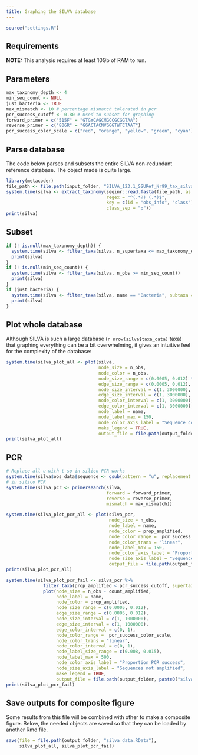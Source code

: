 ```yaml
---
title: Graphing the SILVA database
---
```


```r
source("settings.R")
```

## Requirements 

**NOTE:** This analysis requires at least 10Gb of RAM to run. 

## Parameters

```r
max_taxonomy_depth <- 4
min_seq_count <- NULL
just_bacteria <- TRUE
max_mismatch <- 10 # percentage mismatch tolerated in pcr
pcr_success_cutoff <- 0.80 # Used to subset for graphing
forward_primer = c("515F" = "GTGYCAGCMGCCGCGGTAA")
reverse_primer = c("806R" = "GGACTACNVGGGTWTCTAAT")
pcr_success_color_scale = c("red", "orange", "yellow", "green", "cyan")
```


## Parse database

The code below parses and subsets the entire SILVA non-redundant reference database.
The object made is quite large.

```r
library(metacoder)
file_path <- file.path(input_folder, "SILVA_123.1_SSURef_Nr99_tax_silva.fasta")
system.time(silva <- extract_taxonomy(seqinr::read.fasta(file_path, as.string = TRUE), 
                                      regex = "^(.*?) (.*)$",
                                      key = c(id = "obs_info", "class"),
                                      class_sep = ";"))
print(silva)
```

## Subset

```r
if (! is.null(max_taxonomy_depth)) {
  system.time(silva <- filter_taxa(silva, n_supertaxa <= max_taxonomy_depth))
  print(silva)
}
if (! is.null(min_seq_count)) {
  system.time(silva <- filter_taxa(silva, n_obs >= min_seq_count))
  print(silva)
}
if (just_bacteria) {
  system.time(silva <- filter_taxa(silva, name == "Bacteria", subtaxa = TRUE))
  print(silva)
}
```


## Plot whole database

Although SILVA is such a large database (`r nrow(silva$taxa_data)` taxa) that graphing everything can be a bit overwhelming, it gives an intuitive feel for the complexity of the database:

```r
system.time(silva_plot_all <- plot(silva,
                                   node_size = n_obs,
                                   node_color = n_obs,
                                   node_size_range = c(0.0005, 0.012) * 2,
                                   edge_size_range = c(0.0005, 0.012),
                                   node_size_interval = c(1, 3000000),
                                   edge_size_interval = c(1, 3000000),
                                   node_color_interval = c(1, 3000000),
                                   edge_color_interval = c(1, 3000000),
                                   node_label = name,
                                   node_label_max = 150,
                                   node_color_axis_label = "Sequence count",
                                   make_legend = TRUE,
                                   output_file = file.path(output_folder, paste0("silva--all", output_format))))
print(silva_plot_all)
```


## PCR

```r
# Replace all u with t so in silico PCR works
system.time(silva$obs_data$sequence <- gsub(pattern = "u", replacement = "t", silva$obs_data$sequence))
# in silico PCR
system.time(silva_pcr <- primersearch(silva,
                                      forward = forward_primer,
                                      reverse = reverse_primer,
                                      mismatch = max_mismatch))
```

```r
system.time(silva_plot_pcr_all <- plot(silva_pcr,
                                       node_size = n_obs,
                                       node_label = name,
                                       node_color = prop_amplified,
                                       node_color_range =  pcr_success_color_scale,
                                       node_color_trans = "linear",
                                       node_label_max = 150,
                                       node_color_axis_label = "Proportion PCR success",
                                       node_size_axis_label = "Sequence count",
                                       output_file = file.path(output_folder, paste0("silva--pcr_all", output_format))))
print(silva_plot_pcr_all)
```

```r
system.time(silva_plot_pcr_fail <- silva_pcr %>%
              filter_taxa(prop_amplified < pcr_success_cutoff, supertaxa = TRUE) %>%
              plot(node_size = n_obs - count_amplified,
                   node_label = name,
                   node_color = prop_amplified,
                   node_size_range = c(0.0005, 0.012),
                   edge_size_range = c(0.0005, 0.012),
                   node_size_interval = c(1, 1000000),
                   edge_size_interval = c(1, 1000000),
                   edge_color_interval = c(0, 1),
                   node_color_range =  pcr_success_color_scale,
                   node_color_trans = "linear",
                   node_color_interval = c(0, 1),
                   node_label_size_range = c(0.008, 0.015),
                   node_label_max = 500,
                   node_color_axis_label = "Proportion PCR success",
                   node_size_axis_label = "Sequences not amplified",
                   make_legend = TRUE,
                   output_file = file.path(output_folder, paste0("silva--pcr_fail", output_format))))
print(silva_plot_pcr_fail)
```


## Save outputs for composite figure

Some results from this file will be combined with other to make a composite figure.
Below, the needed objects are saved so that they can be loaded by another Rmd file.

```r
save(file = file.path(output_folder, "silva_data.RData"),
     silva_plot_all, silva_plot_pcr_fail)
```

